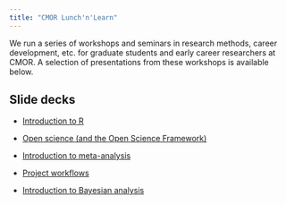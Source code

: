 ```yaml
---
title: "CMOR Lunch'n'Learn"
---
```


We run a series of workshops and seminars in research methods, career development, etc. for graduate students and early career researchers at CMOR. A selection of presentations from these workshops is available below.

## Slide decks

* [Introduction to R](presentations/Intro-to-R.qmd)

* [Open science (and the Open Science Framework)](presentations/osf.qmd)

* [Introduction to meta-analysis](presentations/meta-analysis.qmd)

* [Project workflows](presentations/workflows.qmd)

* [Introduction to Bayesian analysis](presentations/bayesian-analysis.qmd)
